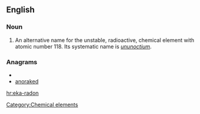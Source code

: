 ==English==

===Noun===
{{en-noun|sg=[[eka]]-[[radon]]|-}}

#  An alternative name for the unstable, radioactive, chemical element with atomic number 118. Its systematic name is ''[[ununoctium]]''.

===Anagrams===
* {{alphagram|aadeknor}}
* [[anoraked#English|anoraked]]

[[Category:Chemical elements]]

[[hr:eka-radon]]